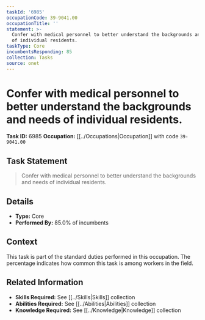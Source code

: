 ```yaml
---
taskId: '6985'
occupationCode: 39-9041.00
occupationTitle: ''
statement: >-
  Confer with medical personnel to better understand the backgrounds and needs
  of individual residents.
taskType: Core
incumbentsResponding: 85
collection: Tasks
source: onet
---
```

# Confer with medical personnel to better understand the backgrounds and needs of individual residents.

**Task ID:** 6985
**Occupation:** [[../Occupations|Occupation]] with code `39-9041.00`

## Task Statement

> Confer with medical personnel to better understand the backgrounds and needs of individual residents.

## Details

- **Type:** Core
- **Performed By:** 85.0% of incumbents

## Context

This task is part of the standard duties performed in this occupation. The percentage indicates how common this task is among workers in the field.

## Related Information

- **Skills Required:** See [[../Skills|Skills]] collection
- **Abilities Required:** See [[../Abilities|Abilities]] collection
- **Knowledge Required:** See [[../Knowledge|Knowledge]] collection

